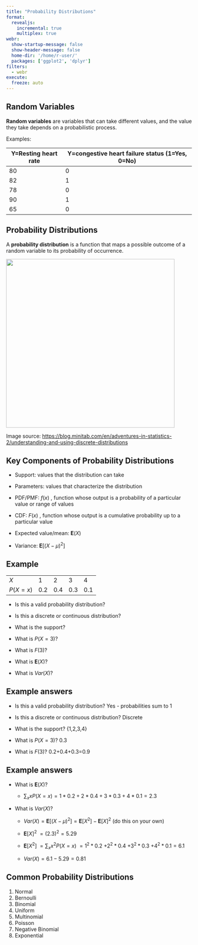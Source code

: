 ```yaml
---
title: "Probability Distributions"
format: 
  revealjs:
    incremental: true
    multiplex: true
webr: 
  show-startup-message: false
  show-header-message: false
  home-dir: '/home/r-user/'
  packages: ['ggplot2', 'dplyr']
filters:
  - webr
execute:
  freeze: auto
---
```


## Random Variables

**Random variables** are variables that can take different values, and the value they take depends on a probabilistic process.

Examples:

| Y=Resting heart rate | Y=congestive heart failure status (1=Yes, 0=No) |
|----------------------|-------------------------------------------------|
| 80                   | 0                                               |
| 82                   | 1                                               |
| 78                   | 0                                               |
| 90                   | 1                                               |
| 65                   | 0                                               |

## Probability Distributions

A **probability distribution** is a function that maps a possible outcome of a random variable to its probability of occurrence.

![](car_colors.gif){fig-align="center" width="457"}

::: aside
Image source: <https://blog.minitab.com/en/adventures-in-statistics-2/understanding-and-using-discrete-distributions>
:::

## Key Components of Probability Distributions

-   Support: values that the distribution can take

-   Parameters: values that characterize the distribution

-   PDF/PMF: $f(x)$ , function whose output is a probability of a particular value or range of values

-   CDF: $F(x)$ , function whose output is a cumulative probability up to a particular value

-   Expected value/mean: $\mathbf{E}(X)$

-   Variance: $\mathbf{E}[(X-\mu)^2]$

## Example

|          |     |     |     |     |
|----------|-----|-----|-----|-----|
| $X$      | 1   | 2   | 3   | 4   |
| $P(X=x)$ | 0.2 | 0.4 | 0.3 | 0.1 |

-   Is this a valid probability distribution?

-   Is this a discrete or continuous distribution?

-   What is the support?

-   What is $P(X=3)$?

-   What is $F(3)$?

-   What is $\mathbf{E}(X)$?

-   What is $Var(X)$?

## Example answers

-   Is this a valid probability distribution? Yes - probabilities sum to 1

-   Is this a discrete or continuous distribution? Discrete

-   What is the support? {1,2,3,4}

-   What is $P(X=3)$? 0.3

-   What is $F(3)$? 0.2+0.4+0.3=0.9

## Example answers

-   What is $\mathbf{E}(X)$?

    -   $\sum_x xP(X=x) = 1*0.2+2*0.4+3*0.3+4*0.1 = 2.3$

-   What is $Var(X)$?

    -   $Var(X)=\mathbf{E}[(X-\mu)^2]=\mathbf{E}[X^2]-\mathbf{E}[X]^2$ (do this on your own)

    -   $\mathbf{E}[X]^2$ $= (2.3)^2 = 5.29$

    -   $\mathbf{E}[X^2]$ $=\sum_x x^2 P(X=x)$ $=1^2*0.2$ $+2^2*0.4$ $+3^2*0.3$ $+4^2*0.1 = 6.1$

    -   $Var(X)=6.1-5.29=0.81$

## Common Probability Distributions

1.  Normal
2.  Bernoulli
3.  Binomial
4.  Uniform
5.  Multinomial
6.  Poisson
7.  Negative Binomial
8.  Exponential
